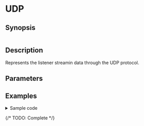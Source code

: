 
# UDP

## Synopsis

```yaml
```

## Description

Represents the listener streamin data through the UDP protocol.

## Parameters

<BasicConfig />

## Examples

<details>
<summary>Sample code</summary>
```yaml
```
</details>

{/* TODO: Complete */}